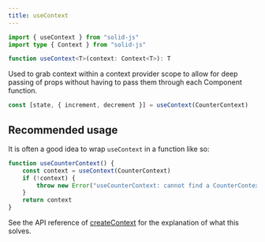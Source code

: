 ```yaml
---
title: useContext
---
```


```ts
import { useContext } from "solid-js"
import type { Context } from "solid-js"

function useContext<T>(context: Context<T>): T

```

Used to grab context within a context provider scope to allow for deep passing of props without having to pass them through each Component function.

```ts
const [state, { increment, decrement }] = useContext(CounterContext)
```

## Recommended usage

It is often a good idea to wrap `useContext` in a function like so:

```ts
function useCounterContext() {
	const context = useContext(CounterContext)
	if (!context) {
		throw new Error("useCounterContext: cannot find a CounterContext")
	}
	return context
}
```

See the API reference of [createContext](/reference/component-apis/create-context) for the explanation of what this solves.
